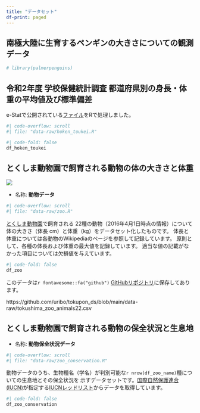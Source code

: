 ```yaml
---
title: "データセット"
df-print: paged
---
```


## 南極大陸に生育するペンギンの大きさについての観測データ

```r
# library(palmerpenguins)
```

## 令和2年度 学校保健統計調査 都道府県別の身長・体重の平均値及び標準偏差

e-Statで公開されている[ファイル](https://www.e-stat.go.jp/stat-search/files?page=1&layout=datalist&toukei=00400002&tstat=000001011648&cycle=0&tclass1=000001156246&tclass2=000001156248&stat_infid=000032108465&tclass3val=0)をRで処理しました。

```r
#| code-overflow: scroll
#| file: "data-raw/hoken_toukei.R"
```

```r
#| code-fold: false
df_hoken_toukei
```

## とくしま動物園で飼育される動物の体の大きさと体重

![](images/animal_silhouette.png)

- 名称: **動物データ**

```r
#| code-overflow: scroll
#| file: "data-raw/zoo.R"
```

[とくしま動物園](https://www.city.tokushima.tokushima.jp/zoo/index.html)で飼育される
22種の動物（2016年4月1日時点の情報）について体の大きさ（体長 cm）と体重（kg）をデータセット化したものです。
体長と体重については各動物のWikipediaのページを参照して記録しています。
原則として、各種の体長および体重の最大値を記録しています。
適当な値の記載がなかった項目については欠損値を与えています。

```r
#| code-fold: false
df_zoo
```

このデータは`r fontawesome::fa("github")` [GitHubリポジトリ](https://github.com/uribo/tokupon_ds)に保存してあります。

https://github.com/uribo/tokupon_ds/blob/main/data-raw/tokushima_zoo_animals22.csv

## とくしま動物園で飼育される動物の保全状況と生息地

- 名称: **動物保全状況データ**

```r
#| code-overflow: scroll
#| file: "data-raw/zoo_conservation.R"
```

動物データのうち、生物種名（学名）が判別可能な`r nrow(df_zoo_name)`種についての生息地とその保全状況を
示すデータセットです。[国際自然保護連合(IUCN)](https://www.iucn.org)が指定する[IUCNレッドリスト](https://www.iucnredlist.org)からデータを取得しています。

```r
#| code-fold: false
df_zoo_conservation
```

